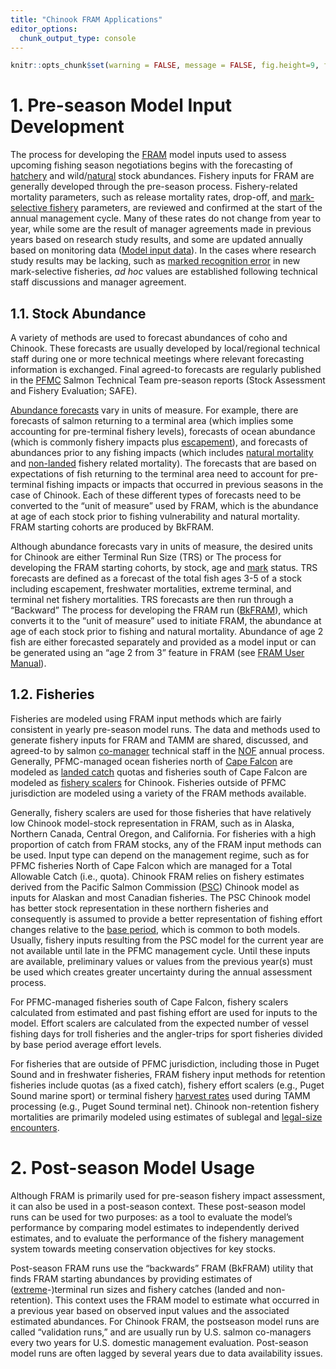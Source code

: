 ```yaml
---
title: "Chinook FRAM Applications"
editor_options: 
  chunk_output_type: console
---
```


```r
knitr::opts_chunk$set(warning = FALSE, message = FALSE, fig.height=9, fig.width=9)
```

# 1. Pre-season Model Input Development

The process for developing the <a href = "https://framverse.github.io/fram_doc/calcs_glossary.html#Fishery_Regulation_Assessment_Model_(FRAM)" target = "_blank" title = "FRAM: Fishery Regulation Assessment Model">FRAM</a> model inputs used to assess upcoming fishing season negotiations begins with the forecasting of <a href = "https://framverse.github.io/fram_doc/calcs_glossary.html#Hatchery" target = "_blank" title = "Hatchery">hatchery</a> and wild/<a href = "https://framverse.github.io/fram_doc/calcs_glossary.html#Natural" target = "_blank" title = "Natural">natural</a> stock abundances.  Fishery inputs for <span title = "FRAM: Fishery Regulation Assessment Model">FRAM</span> are generally developed through the pre-season process.  Fishery-related mortality parameters, such as release mortality rates, drop-off, and <a href = "https://framverse.github.io/fram_doc/calcs_glossary.html#Mark-selective_Fishery_(MSF)" target = "_blank" title = "MSF: Mark-selective fishery">mark-selective fishery</a> parameters, are reviewed and confirmed at the start of the annual management cycle.  Many of these rates do not change from year to year, while some are the result of manager agreements made in previous years based on research study results, and some are updated annually based on monitoring data (<a target = "FRAM input data" href = "https://framverse.github.io/fram_doc/calcs_data_chin.html#2_Model_Parameterization" target = "_blank">Model input data</a>).  In the cases where research study results may be lacking, such as <a href = "https://framverse.github.io/fram_doc/calcs_glossary.html#Marked_Recognition_Error_Rate" target = "_blank" title = "Marked recognition error rate">marked recognition error</a> in new mark-selective fisheries, *ad hoc* values are established following technical staff discussions and manager agreement. 

## 1.1. Stock Abundance

A variety of methods are used to forecast abundances of coho and Chinook.  These forecasts are usually developed by local/regional technical staff during one or more technical meetings where relevant forecasting information is exchanged.  Final agreed-to forecasts are regularly published in the <a href = "https://framverse.github.io/fram_doc/calcs_glossary.html#Pacific_Fishery_Management_Council_(PFMC)" target = "_blank" title = "PFMC: Pacific Fishery Management Council">PFMC</a> Salmon Technical Team pre-season reports (Stock Assessment and Fishery Evaluation; SAFE).

<a href = "https://framverse.github.io/fram_doc/calcs_glossary.html#Abundance_Forecast" target = "_blank" title = "Abundance forecasts">Abundance forecasts</a> vary in units of measure.  For example, there are forecasts of salmon returning to a terminal area (which implies some accounting for pre-terminal fishery levels), forecasts of ocean abundance (which is commonly fishery impacts plus <a href = "https://framverse.github.io/fram_doc/calcs_glossary.html#Escapement" target = "_blank" title = "Escapement">escapement</a>), and forecasts of abundances prior to any fishing impacts (which includes <a href = "https://framverse.github.io/fram_doc/calcs_glossary.html#Natural_Mortality" target = "_blank" title = "Natural mortality">natural mortality</a> and <a href = "https://framverse.github.io/fram_doc/calcs_glossary.html#Non-landedNon-retention_Mortality" target = "_blank" title = "Non-landed mortality">non-landed</a> fishery related mortality).  The forecasts that are based on expectations of fish returning to the terminal area need to account for pre-terminal fishing impacts or impacts that occurred in previous seasons in the case of Chinook.  Each of these different types of forecasts need to be converted to the “unit of measure” used by <span title = "FRAM: Fishery Regulation Assessment Model">FRAM</span>, which is the abundance at age of each stock prior to fishing vulnerability and natural mortality. <span title = "FRAM: Fishery Regulation Assessment Model">FRAM</span> starting cohorts are produced by <span title = "Backwards FRAM">BkFRAM</span>.

Although abundance forecasts vary in units of measure, the desired units for Chinook are either Terminal Run Size (TRS) or 
The process for developing the <span title = "FRAM: Fishery Regulation Assessment Model">FRAM</span> starting cohorts, by stock, age and <a href = "https://framverse.github.io/fram_doc/calcs_glossary.html#Marked" target = "_blank" title = "marked">mark</a> status. TRS forecasts are defined as a forecast of the total fish ages 3-5 of a stock including escapement, freshwater mortalities, extreme terminal, and terminal net fishery mortalities.  TRS forecasts are then run through a "Backward" 
The process for developing the <span title = "FRAM: Fishery Regulation Assessment Model">FRAM</span> run (<a title = "Backwards FRAM" href = "https://framverse.github.io/fram_doc/calcs_glossary.html#Backwards_FRAM_(BkFRAM)" target = "_blank">BkFRAM</a>), which converts it to the “unit of measure” used to initiate <span title = "FRAM: Fishery Regulation Assessment Model">FRAM</span>, the abundance at age of each stock prior to fishing and natural mortality.  Abundance of age 2 fish are either forecasted separately and provided as a model input or can be generated using an “age 2 from 3” feature in <span title = "FRAM: Fishery Regulation Assessment Model">FRAM</span> (see <a href = "https://framverse.github.io/fram_doc/user_prereq.html" target = "_blank">FRAM User Manual</a>).

## 1.2. Fisheries

Fisheries are modeled using <span title = "FRAM: Fishery Regulation Assessment Model">FRAM</span> input methods which are fairly consistent in yearly pre-season model runs.  The data and methods used to generate fishery inputs for <span title = "FRAM: Fishery Regulation Assessment Model">FRAM</span> and <span title = "TAMM: Terminal Area Management Module">TAMM</span> are shared, discussed, and agreed-to by salmon <a href = "https://framverse.github.io/fram_doc/calcs_glossary.html#Co-managers" target = "_href" title = "Co-managers">co-manager</a> technical staff in the <a href = "https://framverse.github.io/fram_doc/calcs_glossary.html#North_of_Falcon_(NOF)" target = "_blank" title = "NOF: North of Falcon">NOF</a> annual process.  Generally, <span title = "PFMC: Pacific Fishery Management Council">PFMC</span>-managed ocean fisheries north of <a href = "https://framverse.github.io/fram_doc/calcs_glossary.html#Cape_Falcon" target = "_blank" title = "Cape Falcon">Cape Falcon</a> are modeled as <a href = "https://framverse.github.io/fram_doc/calcs_glossary.html#Landed_Catch" target = "_blank" title = "Landed catch">landed catch</a> quotas and fisheries south of Cape Falcon are modeled as <a href = "https://framverse.github.io/fram_doc/calcs_glossary.html#Fishery_Scaler" target = "_blank" title = "Fishery scalers">fishery scalers</a> for Chinook.  Fisheries outside of <span title = "PFMC: Pacific Fishery Management Council">PFMC</span> jurisdiction are modeled using a variety of the <span title = "FRAM: Fishery Regulation Assessment Model">FRAM</span> methods available.  

Generally, fishery scalers are used for those fisheries that have relatively low Chinook model-stock representation in <span title = "FRAM: Fishery Regulation Assessment Model">FRAM</span>, such as in Alaska, Northern Canada, Central Oregon, and California.  For fisheries with a high proportion of catch from <span title = "FRAM: Fishery Regulation Assessment Model">FRAM</span> stocks, any of the <span title = "FRAM: Fishery Regulation Assessment Model">FRAM</span> input methods can be used.  Input type can depend on the management regime, such as for <span title = "PFMC: Pacific Fishery Management Council">PFMC</span> fisheries North of Cape Falcon which are managed for a Total Allowable Catch (i.e., quota).  Chinook <span title = "FRAM: Fishery Regulation Assessment Model">FRAM</span> relies on fishery estimates derived from the Pacific Salmon Commission (<a href = "https://framverse.github.io/fram_doc/calcs_glossary.html#Pacific_Salmon_Commission_(PSC)" target = "_blank" title = "PSC: Pacific Salmon Commission">PSC</a>) Chinook model as inputs for Alaskan and most Canadian fisheries.  The <span title = "PSC: Pacific Salmon Commission">PSC</span> Chinook model has better stock representation in these northern fisheries and consequently is assumed to provide a better representation of fishing effort changes relative to the <a href = "https://framverse.github.io/fram_doc/calcs_glossary.html#Base_Period" target = "_blank" title = "Base period">base period</a>, which is common to both models.  Usually, fishery inputs resulting from the <span title = "PSC: Pacific Salmon Commission">PSC</span> model for the current year are not available until late in the <span title = "PFMC: Pacific Fishery Management Council">PFMC</span> management cycle.  Until these inputs are available, preliminary values or values from the previous year(s) must be used which creates greater uncertainty during the annual assessment process.

For <span title = "PFMC: Pacific Fishery Management Council">PFMC</span>-managed fisheries south of Cape Falcon, fishery scalers calculated from estimated and past fishing effort are used for inputs to the model.  Effort scalers are calculated from the expected number of vessel fishing days for troll fisheries and the angler-trips for sport fisheries divided by base period average effort levels.  

For fisheries that are outside of <span title = "PFMC: Pacific Fishery Management Council">PFMC</span> jurisdiction, including those in Puget Sound and in freshwater fisheries, <span title = "FRAM: Fishery Regulation Assessment Model">FRAM</span> fishery input methods for retention fisheries include quotas (as a fixed catch), fishery effort scalers (e.g., Puget Sound marine sport) or terminal fishery <a href = "https://framverse.github.io/fram_doc/calcs_glossary.html#Harvest_Rate_(HR)" target = "_blank" title = "HR: Harvest rate">harvest rates</a> used during <span title = "TAMM: Terminal Area Management Module">TAMM</span> processing (e.g., Puget Sound terminal net).  Chinook non-retention fishery mortalities are primarily modeled using estimates of sublegal and <a href = "https://framverse.github.io/fram_doc/calcs_glossary.html#Legal-sized" target = "_blank" title = "Legal size">legal-size</a> <a href = "https://framverse.github.io/fram_doc/calcs_glossary.html#Encounter" target = "_blank" title = "Encounter">encounters</a>. 

# 2. Post-season Model Usage

Although <span title = "FRAM: Fishery Regulation Assessment Model">FRAM</span> is primarily used for pre-season fishery impact assessment, it can also be used in a post-season context.  These post-season model runs can be used for two purposes: as a tool to evaluate the model's performance by comparing model estimates to independently derived estimates, and to evaluate the performance of the fishery management system towards meeting conservation objectives for key stocks.

Post-season <span title = "FRAM: Fishery Regulation Assessment Model">FRAM</span> runs use the “backwards” <span title = "FRAM: Fishery Regulation Assessment Model">FRAM</span> (<span title = "Backwards FRAM" >BkFRAM</span>) utility that finds <span title = "FRAM: Fishery Regulation Assessment Model">FRAM</span> starting abundances by providing estimates of (<a href = "https://framverse.github.io/fram_doc/calcs_glossary.html#Extreme_Terminal_Run_Size_(ETRS)" target = "_blank" title = "ETRS: Extreme terminal run size">extreme</a>-)terminal run sizes and fishery catches (landed and non-retention).  This context uses the <span title = "FRAM: Fishery Regulation Assessment Model">FRAM</span> model to estimate what occurred in a previous year based on observed input values and the associated estimated abundances.  For Chinook <span title = "FRAM: Fishery Regulation Assessment Model">FRAM</span>, the postseason model runs are called "validation runs," and are usually run by U.S. salmon co-managers every two years for U.S. domestic management evaluation. Post-season model runs are often lagged by several years due to data availability issues.      
